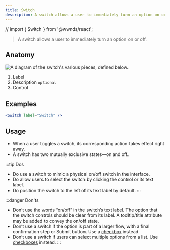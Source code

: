 ```yaml
---
title: Switch
description: A switch allows a user to immediately turn an option on or off.
---
```


// import { Switch } from '@wwnds/react';

> A switch allows a user to immediately turn an option on or off.

## Anatomy

![A diagram of the switch's various pieces, defined below.](/img/anatomy_switch.png)

1. Label
2. Description `optional`
3. Control

## Examples

```jsx live
<Switch label="Switch" />
```

## Usage

- When a user toggles a switch, its corresponding action takes effect right away.
- A switch has two mutually exclusive states&mdash;on and off.

:::tip Dos
- Do use a switch to mimic a physical on/off switch in the interface.
- Do allow users to select the switch by clicking the control or its text label.
- Do position the switch to the left of its text label by default.
:::

:::danger Don'ts
- Don’t use the words “on/off” in the switch’s text label. The option that the switch controls should be clear from its label. A tooltip/title attribute may be added to convey the on/off state.
- Don’t use a switch if the option is part of a larger flow, with a final confirmation step or Submit button. Use a [checkbox](checkbox) instead.
- Don’t use a switch if users can select multiple options from a list. Use [checkboxes](checkbox) instead.
:::

